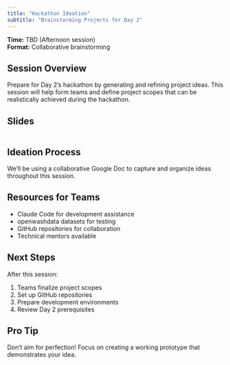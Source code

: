 ```yaml
---
title: "Hackathon Ideation"
subtitle: "Brainstorming Projects for Day 2"
---
```


**Time:** TBD (Afternoon session)  
**Format:** Collaborative brainstorming

## Session Overview

Prepare for Day 2's hackathon by generating and refining project ideas. This session will help form teams and define project scopes that can be realistically achieved during the hackathon.

## Slides

```r

```


## Ideation Process

We'll be using a collaborative Google Doc to capture and organize ideas throughout this session.

## Resources for Teams

- Claude Code for development assistance
- openwashdata datasets for testing
- GitHub repositories for collaboration
- Technical mentors available

## Next Steps

After this session:

1. Teams finalize project scopes
2. Set up GitHub repositories
3. Prepare development environments
4. Review Day 2 prerequisites

::: {.callout-tip}
## Pro Tip
Don't aim for perfection! Focus on creating a working prototype that demonstrates your idea.
:::
